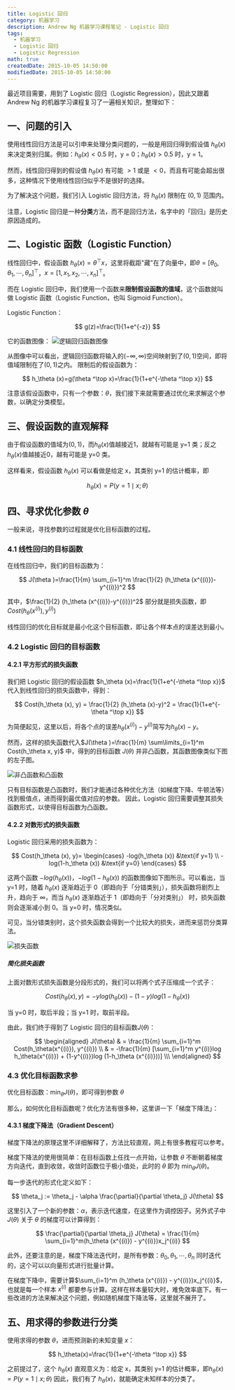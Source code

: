 ```yaml
---
title: Logistic 回归
category: 机器学习
description: Andrew Ng 机器学习课程笔记 - Logistic 回归
tags:
  - 机器学习
  - Logistic 回归
  - Logistic Regression
math: true
createdDate: 2015-10-05 14:50:00
modifiedDate: 2015-10-05 14:50:00
---
```


最近项目需要，用到了 Logistic 回归（Logistic Regression），因此又跟着 Andrew Ng 的机器学习课程复习了一遍相关知识，整理如下：

## 一、问题的引入
使用线性回归方法是可以引申来处理分类问题的，一般是用回归得到假设值 $h_\theta (x)$ 来决定类别归属。例如：$h_\theta (x) < 0.5$ 时，y = 0；$h_\theta (x) > 0.5$ 时，y = 1。

然而，线性回归得到的假设值 $h_\theta (x)$ 有可能 $>1$ 或是 $<0$，而且有可能会超出很多，这种情况下使用线性回归似乎不是很好的选择。

为了解决这个问题，我们引入 Logistic 回归方法，将 $h_\theta (x)$ 限制在 $(0,1)$ 范围内。

注意，Logistic 回归是一种**分类**方法，而不是回归方法，名字中的「回归」是历史原因造成的。

## 二、Logistic 函数（Logistic Function）
线性回归中，假设函数 $h_\theta (x)=\theta ^\top x$，这里将截距"藏"在了向量中，即$\theta=[\theta_0, \theta_1, \cdots, \theta_n]^\top$，$x=[1, x_1, x_2, \cdots, x_n]^\top$。

而在 Logistic 回归中，我们使用一个函数来**限制假设函数的值域**，这个函数就叫做 Logistic 函数（Logistic Function，也叫 Sigmoid Function）。

Logistic Function：

$$
g(z)=\frac{1}{1+e^{-z}}
$$

它的函数图像：
![逻辑回归函数图像](https://blog.mengqi.life/images/logistic-regression/Logistic-curve.png)

从图像中可以看出，逻辑回归函数将输入的$(-\infty, \infty)$空间映射到了$(0,1)$空间，即将值域限制在了$(0,1)$之内。 限制后的假设函数为：

$$
h_\theta (x)=g(\theta ^\top x)=\frac{1}{1+e^{-\theta ^\top x}}
$$

注意该假设函数中，只有一个参数：$\theta$，我们接下来就需要通过优化来求解这个参数，以确定分类模型。

## 三、假设函数的直观解释
由于假设函数的值域为$(0,1)$，而$h_\theta (x)$值越接近1，就越有可能是 y=1 类；反之$h_\theta (x)$值越接近0，越有可能是 y=0 类。

这样看来，假设函数 $h_\theta (x)$ 可以看做是给定 x，其类别 y=1 的估计概率，即

$$
h_\theta (x)=P(y=1 \mid x;\theta )
$$

## 四、寻求优化参数 $\theta$
一般来说，寻找参数的过程就是优化目标函数的过程。

### 4.1 线性回归的目标函数

在线性回归中，我们的目标函数为：

$$
J(\theta )=\frac{1}{m} \sum_{i=1}^m \frac{1}{2} (h_\theta (x^{(i)})-y^{(i)})^2
$$

其中，$\frac{1}{2} (h_\theta (x^{(i)})-y^{(i)})^2$ 部分就是损失函数，即$Cost(h_\theta (x^{(i)}), y^{(i)})$

线性回归的优化目标就是最小化这个目标函数，即让各个样本点的误差达到最小。

### 4.2 Logistic 回归的目标函数

#### 4.2.1 平方形式的损失函数

我们把 Logistic 回归的假设函数 $h_\theta (x)=\frac{1}{1+e^{-\theta ^\top x}}$ 代入到线性回归的损失函数中，得到：

$$
Cost(h_\theta (x), y) = \frac{1}{2} (h_\theta (x)-y)^2 = \frac{1}{1+e^{-\theta ^\top x}}
$$

为简便起见，这里以后，将各个点的误差$h_\theta (x^{(i)})-y^{(i)}$简写为$h_\theta (x)-y$。

然而，这样的损失函数代入$J(\theta )=\frac{1}{m} \sum\limits_{i=1}^m Cost(h_\theta x, y)$ 中，得到的目标函数 $J(\theta )$ 并非凸函数，其函数图像类似下图的左子图。

![非凸函数和凸函数](https://blog.mengqi.life/images/logistic-regression/convex-function.png)

只有目标函数是凸函数时，我们才能通过各种优化方法（如梯度下降、牛顿法等）找到极值点，进而得到最优值对应的参数。 因此，Logistic 回归需要调整其损失函数形式，以使得目标函数为凸函数。

#### 4.2.2 对数形式的损失函数

Logistic 回归采用的损失函数为：

$$
Cost(h_\theta (x), y)=
\begin{cases} -log(h_\theta (x)) &\text{if y=1} \\
-log(1-h_\theta (x)) &\text{if y=0} \end{cases}
$$

这两个函数 $-log(h_\theta (x))$，$-log(1-h_\theta (x))$ 的函数图像如下图所示。可以看出，当 y=1 时，随着 $h_\theta (x)$ 逐渐趋近于 0（即趋向于「分错类别」），损失函数将剧烈上升，趋向于 $\infty$，而当 $h_\theta (x)$ 逐渐趋近于 1（即趋向于「分对类别」） 时，损失函数则会逐渐减小到 0。当 y=0 时，情况类似。

可见，当分错类别时，这个损失函数会得到一个比较大的损失，进而来惩罚分类算法。

![损失函数](https://blog.mengqi.life/images/logistic-regression/cost-function.png)

##### 简化损失函数

上面对数形式损失函数是分段形式的，我们可以将两个式子压缩成一个式子：

$$
Cost(h_\theta (x), y) = -ylog(h_\theta (x)) -(1-y)log(1-h_\theta (x))
$$

当 y=0 时，取后半段；当 y=1 时，取前半段。

由此，我们终于得到了 Logistic 回归的目标函数$J(\theta)$：

$$
\begin{aligned} J(\theta) & = \frac{1}{m} \sum_{i=1}^m Cost(h_\theta(x^{(i)}), y^{(i)}) \\
& = -\frac{1}{m} [\sum_{i=1}^m y^{(i)}log h_\theta(x^{(i)}) + (1-y^{(i)})log (1-h_\theta (x^{(i)}))] \\\ \end{aligned}
$$

### 4.3 优化目标函数求参

优化目标函数：$\min_{\theta} J(\theta)$，即可得到参数 $\theta$

那么，如何优化目标函数呢？优化方法有很多种，这里讲一下「梯度下降法」：

#### 4.3.1 梯度下降法（Gradient Descent）

梯度下降法的原理这里不详细解释了，方法比较直观，网上有很多教程可以参考。

梯度下降法的使用很简单：在目标函数上任找一点开始，让参数 $\theta$ 不断朝着梯度方向迭代，直到收敛，收敛时函数位于极小值处，此时的 $\theta$ 即为 $\min_{\theta} J(\theta)$。

每一步迭代的形式化定义如下：

$$
\theta_j := \theta_j - \alpha \frac{\partial}{\partial \theta_j} J(\theta)
$$

这里引入了一个新的参数：$\alpha$，表示迭代速度，在这里作为调控因子。另外式子中 $J(\theta)$ 关于 $\theta$ 的梯度可以计算得到：

$$
\frac{\partial}{\partial \theta_j} J(\theta) = \frac{1}{m} \sum_{i=1}^m(h_\theta (x^{(i)}) - y^{(i)})x_j^{(i)}
$$

此外，还要注意的是，梯度下降法迭代时，是所有参数：$\theta_0, \theta_1, \cdots, \theta_n$ 同时迭代的，这个可以以向量形式进行批量计算。

在梯度下降中，需要计算$\sum_{i=1}^m (h_\theta (x^{(i)}) - y^{(i)})x_j^{(i)}$，也就是每一个样本 $x^{(i)}$ 都要参与计算。这样在样本量较大时，难免效率底下。有一些改进的方法来解决这个问题，例如随机梯度下降法等，这里就不展开了。

## 五、用求得的参数进行分类

使用求得的参数 $\theta$，进而预测新的未知变量 $x$：

$$
h_\theta(x)=\frac{1}{1+e^{-\theta ^\top x}}
$$

之前提过了，这个 $h_\theta(x)$ 直观意义为：给定 x，其类别 y=1 的估计概率，即$h_\theta (x)=P(y=1 \mid x;\theta )$ 因此，我们有了 $h_\theta(x)$，就能确定未知样本的分类了。
